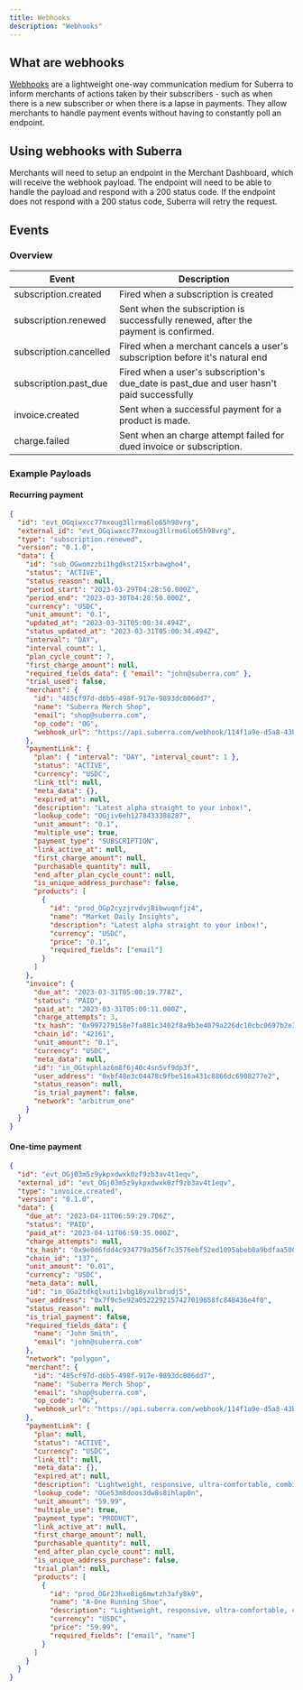 ```yaml
---
title: Webhooks
description: "Webhooks"
---
```


## What are webhooks

[Webhooks](https://en.wikipedia.org/wiki/Webhook) are a lightweight one-way communication medium for Suberra to inform merchants of actions taken by their subscribers - such as when there is a new subscriber or when there is a lapse in payments.
They allow merchants to handle payment events without having to constantly poll an endpoint.

## Using webhooks with Suberra

Merchants will need to setup an endpoint in the Merchant Dashboard, which will receive the webhook payload. The endpoint will need to be able to handle the payload and respond with a 200 status code. If the endpoint does not respond with a 200 status code, Suberra will retry the request.

## Events

### Overview

| Event                  | Description                                                                               |
| ---------------------- | ----------------------------------------------------------------------------------------- |
| subscription.created   | Fired when a subscription is created                                                      |
| subscription.renewed   | Sent when the subscription is successfully renewed, after the payment is confirmed.       |
| subscription.cancelled | Fired when a merchant cancels a user's subscription before it's natural end               |
| subscription.past_due  | Fired when a user's subscription's due_date is past_due and user hasn't paid successfully |
| invoice.created        | Sent when a successful payment for a product is made.                                     |
| charge.failed          | Sent when an charge attempt failed for dued invoice or subscription.                      |

### Example Payloads

#### Recurring payment

```json
{
  "id": "evt_OGqiwxcc77mxoug3llrmo6lo65h98vrg",
  "external_id": "evt_OGqiwxcc77mxoug3llrmo6lo65h98vrg",
  "type": "subscription.renewed",
  "version": "0.1.0",
  "data": {
    "id": "sub_OGwomzzbi1hgdkst215xrbawgho4",
    "status": "ACTIVE",
    "status_reason": null,
    "period_start": "2023-03-29T04:28:50.000Z",
    "period_end": "2023-03-30T04:28:50.000Z",
    "currency": "USDC",
    "unit_amount": "0.1",
    "updated_at": "2023-03-31T05:00:34.494Z",
    "status_updated_at": "2023-03-31T05:00:34.494Z",
    "interval": "DAY",
    "interval_count": 1,
    "plan_cycle_count": 7,
    "first_charge_amount": null,
    "required_fields_data": { "email": "john@suberra.com" },
    "trial_used": false,
    "merchant": {
      "id": "485cf97d-d6b5-498f-917e-9893dc806dd7",
      "name": "Suberra Merch Shop",
      "email": "shop@suberra.com",
      "op_code": "OG",
      "webhook_url": "https://api.suberra.com/webhook/114f1a9e-d5a8-43b7-a50f-d5bb1c9403bf"
    },
    "paymentLink": {
      "plan": { "interval": "DAY", "interval_count": 1 },
      "status": "ACTIVE",
      "currency": "USDC",
      "link_ttl": null,
      "meta_data": {},
      "expired_at": null,
      "description": "Latest alpha straight to your inbox!",
      "lookup_code": "OGjiv6eh1278433388287",
      "unit_amount": "0.1",
      "multiple_use": true,
      "payment_type": "SUBSCRIPTION",
      "link_active_at": null,
      "first_charge_amount": null,
      "purchasable_quantity": null,
      "end_after_plan_cycle_count": null,
      "is_unique_address_purchase": false,
      "products": [
        {
          "id": "prod_OGp2cyzjrvdvj8ibwuqnfjz4",
          "name": "Market Daily Insights",
          "description": "Latest alpha straight to your inbox!",
          "currency": "USDC",
          "price": "0.1",
          "required_fields": ["email"]
        }
      ]
    },
    "invoice": {
      "due_at": "2023-03-31T05:00:19.778Z",
      "status": "PAID",
      "paid_at": "2023-03-31T05:00:11.000Z",
      "charge_attempts": 3,
      "tx_hash": "0x997279158e7fa881c3402f8a9b3e4079a226dc10cbc0697b2e379aa6a3c464ac",
      "chain_id": "42161",
      "unit_amount": "0.1",
      "currency": "USDC",
      "meta_data": null,
      "id": "in_OGtvphlaz6m8f6j40c4sn5vf9dp3f",
      "user_address": "0xbf48e3c04478c9fbe516a431c8866dc6908277e2",
      "status_reason": null,
      "is_trial_payment": false,
      "network": "arbitrum_one"
    }
  }
}
```

#### One-time payment

```json
{
  "id": "evt_OGj03m5z9ykpxdwxk0zf9zb3av4t1eqv",
  "external_id": "evt_OGj03m5z9ykpxdwxk0zf9zb3av4t1eqv",
  "type": "invoice.created",
  "version": "0.1.0",
  "data": {
    "due_at": "2023-04-11T06:59:29.706Z",
    "status": "PAID",
    "paid_at": "2023-04-11T06:59:35.000Z",
    "charge_attempts": null,
    "tx_hash": "0x9e0d6fdd4c934779a356f7c3576ebf52ed1095abeb0a9bdfaa50084f43ead89c",
    "chain_id": "137",
    "unit_amount": "0.01",
    "currency": "USDC",
    "meta_data": null,
    "id": "in_OGa2tdkqlxuti1vbg18yxulbrudj5",
    "user_address": "0x7f9c5e92a0522292157427019658fc848436e4f0",
    "status_reason": null,
    "is_trial_payment": false,
    "required_fields_data": {
      "name": "John Smith",
      "email": "john@suberra.com"
    },
    "network": "polygon",
    "merchant": {
      "id": "485cf97d-d6b5-498f-917e-9893dc806dd7",
      "name": "Suberra Merch Shop",
      "email": "shop@suberra.com",
      "op_code": "OG",
      "webhook_url": "https://api.suberra.com/webhook/114f1a9e-d5a8-43b7-a50f-d5bb1c9403bf"
    },
    "paymentLink": {
      "plan": null,
      "status": "ACTIVE",
      "currency": "USDC",
      "link_ttl": null,
      "meta_data": {},
      "expired_at": null,
      "description": "Lightweight, responsive, ultra-comfortable, combining performance and style for limitless running.",
      "lookup_code": "OGe53m8doos3dw8s8ihlap0n",
      "unit_amount": "59.99",
      "multiple_use": true,
      "payment_type": "PRODUCT",
      "link_active_at": null,
      "first_charge_amount": null,
      "purchasable_quantity": null,
      "end_after_plan_cycle_count": null,
      "is_unique_address_purchase": false,
      "trial_plan": null,
      "products": [
        {
          "id": "prod_OGr23hxe8ig6mwtzh3afy8k9",
          "name": "A-One Running Shoe",
          "description": "Lightweight, responsive, ultra-comfortable, combining performance and style for limitless running.",
          "currency": "USDC",
          "price": "59.99",
          "required_fields": ["email", "name"]
        }
      ]
    }
  }
}
```
